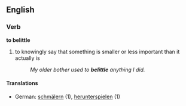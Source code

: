 ==English==
===Verb===
'''to belittle'''
# to knowingly say that something is smaller or less important than it actually is
#:''My older bother used to '''belittle''' anything I did.''
====Translations====
*German: [[schmälern]] (1), [[herunterspielen]] (1)